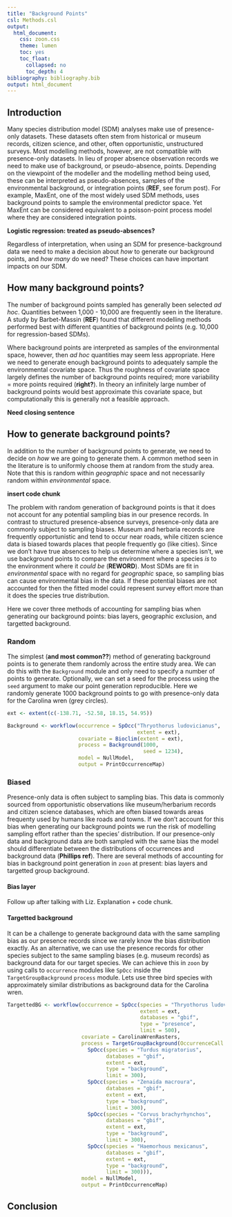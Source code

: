 ```yaml
---
title: "Background Points"
csl: Methods.csl
output:
  html_document:
    css: zoon.css
    theme: lumen
    toc: yes
    toc_float:
      collapsed: no
      toc_depth: 4
bibliography: bibliography.bib
output: html_document
---
```


## Introduction

Many species distribution model (SDM) analyses make use of presence-only datasets. These datasets often stem from historical or museum records, citizen science, and other, often opportunistic, unstructured surveys. Most modelling methods, however, are not compatible with presence-only datasets. In lieu of proper absence observation records we need to make use of background, or pseudo-absence, points. Depending on the viewpoint of the modeller and the modelling method being used, these can be interpreted as pseudo-absences, samples of the environmental background, or integration points (**REF**, see forum post). For example, MaxEnt, one of the most widely used SDM methods, uses background points to sample the environmental predictor space. Yet MaxEnt can be considered equivalent to a poisson-point process model where they are considered integration points.

**Logistic regression: treated as pseudo-absences?**

Regardless of interpretation, when using an SDM for presence-background data we need to make a decision about *how* to generate our background points, and *how many* do we need? These choices can have important impacts on our SDM.

## How many background points?

The number of background points sampled has generally been selected *ad hoc*. Quantities between 1,000 - 10,000 are frequently seen in the literature. A study by Barbet-Massin (**REF**) found that different modelling methods performed best with different quantities of background points (e.g. 10,000 for regression-based SDMs).

Where background points are interpreted as samples of the environmental space, however, then *ad hoc* quantities may seem less appropriate. Here we need to generate enough background points to adequately sample the environmental covariate space. Thus the roughness of covariate space largely defines the number of background points required; more variability = more points required (**right?**). In theory an infinitely large number of background points would best approximate this covariate space, but computationally this is generally not a feasible approach.

**Need closing sentence**

## How to generate background points?

In addition to the number of background points to generate, we need to decide on *how* we are going to generate them. A common method seen in the literature is to uniformly choose them at random from the study area. Note that this is random within *geographic* space and not necessarily random within *environmental* space.

**insert code chunk**

The problem with random generation of background points is that it does not account for any potential sampling bias in our presence records. In contrast to structured presence-absence surveys, presence-only data are commonly subject to sampling biases. Museum and herbaria records are frequently opportunistic and tend to occur near roads, while citizen science data is biased towards places that people frequently go (like cities). Since we don't have true absences to help us determine where a species isn't, we use background points to compare the environment where a species *is* to the environment where it *could be* (**REWORD**). Most SDMs are fit in *environmental* space with no regard for *geographic* space, so sampling bias can cause environmental bias in the data. If these potential biases are not accounted for then the fitted model could represent survey effort more than it does the species true distribution.

Here we cover three methods of accounting for sampling bias when generating our background points: bias layers, geographic exclusion, and targetted background.

### Random

The simplest (**and most common??**) method of generating background points is to generate them randomly across the entire study area. We can do this with the `Background` module and only need to specify a number of points to generate. Optionally, we can set a seed for the process using the `seed` argument to make our point generation reproducible. Here we randomly generate 1000 background points to go with presence-only data for the Carolina wren (grey circles).

```r
ext <- extent(c(-138.71, -52.58, 18.15, 54.95))

Background <- workflow(occurrence = SpOcc("Thryothorus ludovicianus",
                                          extent = ext),
                       covariate = Bioclim(extent = ext),
                       process = Background(1000,
                                            seed = 1234),
                       model = NullModel,
                       output = PrintOccurrenceMap)
```

### Biased

Presence-only data is often subject to sampling bias. This data is commonly sourced from opportunistic observations like museum/herbarium records and citizen science databases, which are often biased towards areas frequenty used by humans like roads and towns. If we don't account for this bias when generating our background points we run the risk of modelling sampling effort rather than the species' distribution. If our presence-only data and background data are both sampled with the same bias the model should differentiate between the distributions of occurrences and background data (**Phillips ref**). There are several methods of accounting for bias in background point generation in `zoon` at present: bias layers and targetted group background.

#### Bias layer

Follow up after talking with Liz. Explanation + code chunk.

#### Targetted background

It can be a challenge to generate background data with the same sampling bias as our presence records since we rarely know the bias distribution exactly. As an alternative, we can use the presence records for other species subject to the same sampling biases (e.g. museum records) as background data for our target species. We can achieve this in `zoon` by using calls to `occurrence` modules like `SpOcc` inside the `TargetGroupBackground` `process` module. Lets use three bird species with approximately similar distributions as background data for the Carolina wren.

```r
TargettedBG <- workflow(occurrence = SpOcc(species = "Thryothorus ludovicianus",
                                           extent = ext,
                                           databases = "gbif",
                                           type = "presence",
                                           limit = 500),
                        covariate = CarolinaWrenRasters,
                        process = TargetGroupBackground(OccurrenceCall = Chain(
                          SpOcc(species = "Turdus migratorius",
                                databases = "gbif",
                                extent = ext,
                                type = "background",
                                limit = 300),
                          SpOcc(species = "Zenaida macroura",
                                databases = "gbif",
                                extent = ext,
                                type = "background",
                                limit = 300),
                          SpOcc(species = "Corvus brachyrhynchos",
                                databases = "gbif",
                                extent = ext,
                                type = "background",
                                limit = 300),
                          SpOcc(species = "Haemorhous mexicanus",
                                databases = "gbif",
                                extent = ext,
                                type = "background",
                                limit = 300))),
                        model = NullModel,
                        output = PrintOccurrenceMap)

```


## Conclusion
